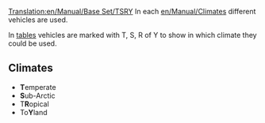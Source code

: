 [[Translation:en/Manual/Base Set/TSRY]]
In each [[en/Manual/Climates]] different vehicles are used. 

In [[en/Manual/Base Set/Trains/Train Comparison|tables]] vehicles are marked with T, S, R of Y to show in which climate they could be used.
==Climates==
*'''T'''emperate
*'''S'''ub-Arctic
*T'''R'''opical
*To'''Y'''land